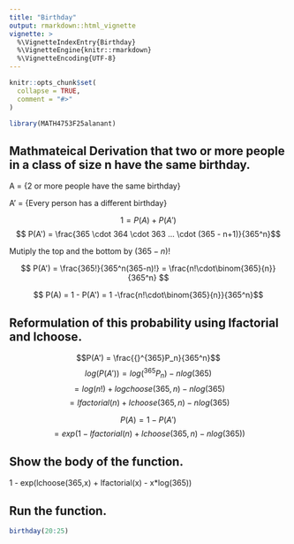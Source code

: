 ```yaml
---
title: "Birthday"
output: rmarkdown::html_vignette
vignette: >
  %\VignetteIndexEntry{Birthday}
  %\VignetteEngine{knitr::rmarkdown}
  %\VignetteEncoding{UTF-8}
---
```


```r
knitr::opts_chunk$set(
  collapse = TRUE,
  comment = "#>"
)
```

```r
library(MATH4753F25alanant)
```

## Mathmateical Derivation that two or more people in a class of size n have the same birthday.

A = {2 or more people have the same birthday}

A' = {Every person has a different birthday}

$$ 1 = P(A) + P(A') $$
$$ P(A') = \frac{365 \cdot 364 \cdot 363 ... \cdot (365 - n+1)}{365^n}$$

Mutiply the top and the bottom by $(365-n)!$

$$ P(A') = \frac{365!}{365^n(365-n)!} = \frac{n!\cdot\binom{365}{n}}{365^n} $$

$$ P(A) = 1 - P(A') = 1 -\frac{n!\cdot\binom{365}{n}}{365^n}$$


## Reformulation of this probability using lfactorial and lchoose.

$$P(A') = \frac{{}^{365}P_n}{365^n}$$
$$log(P(A')) = log({}^{365}P_n) - nlog(365)$$
$$ = log(n!) + log choose(365, n) - nlog(365)$$
$$ = lfactorial(n) + lchoose(365,n) - nlog(365)$$

$$P(A) = 1 - P(A')$$
$$ = exp(1 - lfactorial(n) + lchoose(365,n) - nlog(365))$$

## Show the body of the function.

1 - exp(lchoose(365,x) + lfactorial(x) - x*log(365))

## Run the function.

```r
birthday(20:25)
```

